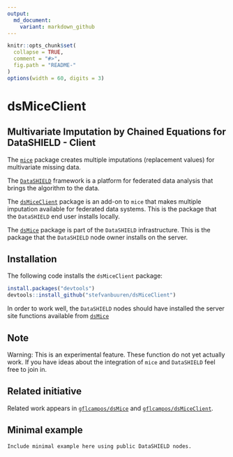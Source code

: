 ---
output:
  md_document:
    variant: markdown_github
---

<!-- README.md is generated from README.Rmd. Please edit that file -->

```{r, echo = FALSE}
knitr::opts_chunk$set(
  collapse = TRUE,
  comment = "#>",
  fig.path = "README-"
)
options(width = 60, digits = 3)
```

# dsMiceClient

## Multivariate Imputation by Chained Equations for DataSHIELD - Client

The [`mice`](https://github.com/stefvanbuuren/mice) package
creates multiple imputations (replacement values) for multivariate 
missing data.

The [`DataSHIELD`](https://github.com/datashield) framework is a 
platform for federated data analysis that brings the algorithm to
the data. 

The [`dsMiceClient`](https://github.com/stefvanbuuren/dsMiceClient) package is an 
add-on to `mice` that makes multiple imputation available for federated data systems. 
This is the package that the `DataSHIELD` end user installs locally.

The [`dsMice`](https://github.com/stefvanbuuren/dsMice) package is part of the 
`DataSHIELD` infrastructure. This is the package that the `DataSHIELD` node
owner installs on the server.

## Installation

The following code installs the `dsMiceClient` package:

```{r eval = FALSE}
install.packages("devtools")
devtools::install_github("stefvanbuuren/dsMiceClient")
```

In order to work well, the `DataSHIELD` nodes should have installed the server site functions available from 
[`dsMice`](https://github.com/stefvanbuuren/dsMice)

## Note

Warning: This is an experimental feature. These function do not yet actually work. If you have ideas about the integration of `mice` and `DataSHIELD` feel free to join in. 

## Related initiative

Related work appears in [`gflcampos/dsMice`](https://github.com/gflcampos/dsMice) and 
[`gflcampos/dsMiceClient`](https://github.com/gflcampos/dsMiceClient).

## Minimal example

    Include minimal example here using public DataSHIELD nodes.

